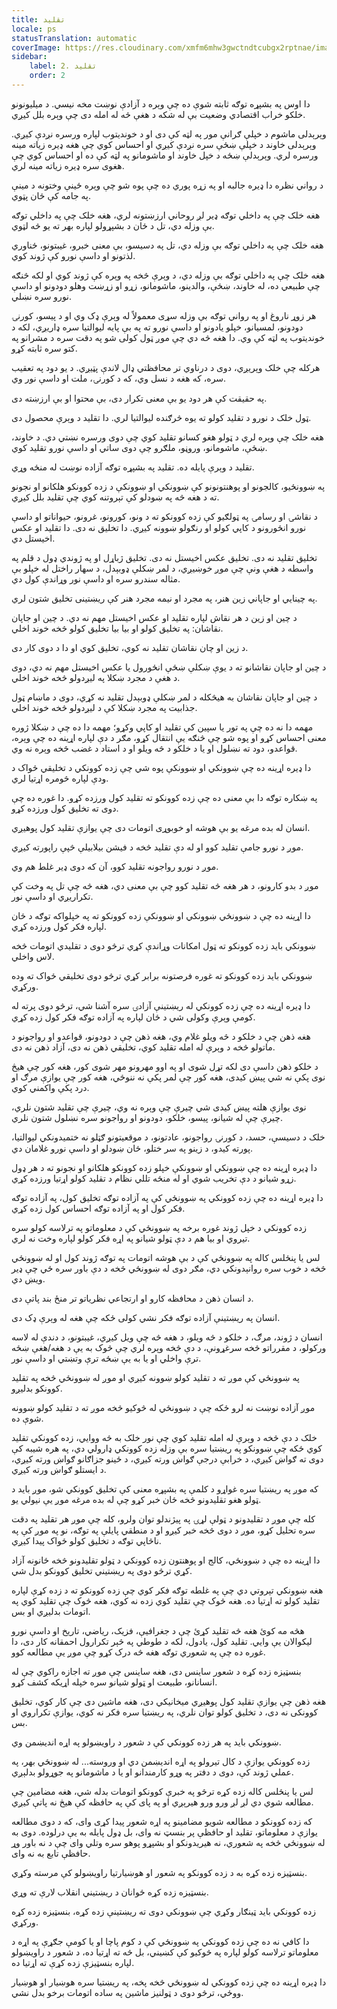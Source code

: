 ```yaml
---
title: تقلید
locale: ps
statusTranslation: automatic
coverImage: https://res.cloudinary.com/xmfm6mhw3gwctndtcubgx2rptnae/image/upload/v1740337243/small_cover_educacion_fundamental_a051170f1c.webp
sidebar:
    label: 2. تقلید
    order: 2
---
```

دا اوس په بشپړه توګه ثابته شوې ده چې وېره د آزادې نوښت مخه نیسي. د میلیونونو خلکو خراب اقتصادي وضعیت بې له شکه د هغې څه له امله دی چې وېره بلل کیږي.

وېرېدلی ماشوم د خپلې ګرانې مور په لټه کې دی او د خوندیتوب لپاره ورسره نږدې کیږي. وېرېدلی خاوند د خپلې ښځې سره نږدې کیږي او احساس کوي چې هغه ډیره زیاته مینه ورسره لري. وېرېدلې ښځه د خپل خاوند او ماشومانو په لټه کې ده او احساس کوي چې هغوی سره ډیره زیاته مینه لري.

د رواني نظره دا ډیره جالبه او په زړه پوري ده چې پوه شو چې وېره ځینې وختونه د مینې په جامه کې ځان پټوي.

هغه خلک چې په داخلي توګه ډیر لږ روحاني ارزښتونه لري، هغه خلک چې په داخلي توګه بې وزله دي، تل د ځان د بشپړولو لپاره بهر ته یو څه لټوي.

هغه خلک چې په داخلي توګه بې وزله دي، تل په دسیسو، بې معنی خبرو، غیبتونو، ځناوري لذتونو او داسې نورو کې ژوند کوي.

هغه خلک چې په داخلي توګه بې وزله دي، د وېرې څخه په وېره کې ژوند کوي او لکه څنګه چې طبیعي ده، له خاوند، ښځې، والدینو، ماشومانو، زړو او زړښت وهلو دودونو او داسې نورو سره نښلي.

هر زوړ ناروغ او په رواني توګه بې وزله سړی معمولاً له وېرې ډک وي او د پیسو، کورنۍ دودونو، لمسیانو، خپلو یادونو او داسې نورو ته په بې پایه لیوالتیا سره ډاریږي، لکه د خوندیتوب په لټه کې وي. دا هغه څه دي چې موږ ټول کولی شو په دقت سره د مشرانو په کتو سره ثابته کړو.

هرکله چې خلک وېریږي، دوی د درناوي تر محافظتي ډال لاندې پټیږي. د یو دود په تعقیب سره، که هغه د نسل وي، که د کورنۍ، ملت او داسې نور وي.

په حقیقت کې هر دود یو بې معنی تکرار دی، بې محتوا او بې ارزښته دی.

ټول خلک د نورو د تقلید کولو ته یوه څرګنده لیوالتیا لري. دا تقلید د وېرې محصول دی.

هغه خلک چې وېره لري د ټولو هغو کسانو تقلید کوي چې دوی ورسره نښتي دي. د خاوند، ښځې، ماشومانو، وروڼو، ملګرو چې دوی ساتي او داسې نورو تقلید کوي.

تقلید د وېرې پایله ده. تقلید په بشپړه توګه آزاده نوښت له منځه وړي.

په ښوونځیو، کالجونو او پوهنتونونو کې ښوونکي او ښوونکې د زده کوونکو هلکانو او نجونو ته د هغه څه په ښودلو کې تېروتنه کوي چې تقلید بلل کیږي.

د نقاشۍ او رسامۍ په ټولګیو کې زده کوونکو ته د ونو، کورونو، غرونو، حیواناتو او داسې نورو انځورونو د کاپي کولو او رنګولو ښوونه کیږي. دا تخلیق نه دی. دا تقلید او عکس اخیستل دي.

تخلیق تقلید نه دی. تخلیق عکس اخیستل نه دی. تخلیق ژباړل او په ژوندي ډول د قلم په واسطه د هغې ونې چې موږ خوښیږي، د لمر ښکلې ډوبېدل، د سهار راختل له خپلو بې مثاله سندرو سره او داسې نور وړاندې کول دي.

په چینایي او جاپاني زین هنر، په مجرد او نیمه مجرد هنر کې ریښتینی تخلیق شتون لري.

د چین او زین د هر نقاش لپاره تقلید او عکس اخیستل مهم نه دي. د چین او جاپان نقاشان: په تخلیق کولو او بیا بیا تخلیق کولو څخه خوند اخلي.

د زین او چان نقاشان تقلید نه کوي، تخلیق کوي او دا د دوی کار دی.

د چین او جاپان نقاشانو ته د یوې ښکلې ښځې انځورول یا عکس اخیستل مهم نه دي، دوی د هغې د مجرد ښکلا په لیږدولو څخه خوند اخلي.

د چین او جاپان نقاشان به هیڅکله د لمر ښکلې ډوبېدل تقلید نه کړي، دوی د ماښام ټول جذابیت په مجرد ښکلا کې د لیږدولو څخه خوند اخلي.

مهمه دا نه ده چې په تور یا سپین کې تقلید او کاپي وکړو؛ مهمه دا ده چې د ښکلا ژوره معنی احساس کړو او پوه شو چې څنګه یې انتقال کړو، مګر د دې لپاره اړینه ده چې وېره، قواعدو، دود ته نښلول او یا د خلکو د څه ویلو او د استاد د غضب څخه وېره نه وي.

دا ډیره اړینه ده چې ښوونکي او ښوونکې پوه شي چې زده کوونکي د تخلیقي ځواک د ودې لپاره څومره اړتیا لري.

په ښکاره توګه دا بې معنی ده چې زده کوونکو ته تقلید کول ورزده کړو. دا غوره ده چې دوی ته تخلیق کول ورزده کړو.

انسان له بده مرغه یو بې هوشه او خوبوړی اتومات دی چې یوازې تقلید کول پوهیږي.

موږ د نورو جامې تقلید کوو او له دې تقلید څخه د فیشن بیلابیلې څپې راپورته کیږي.

موږ د نورو رواجونه تقلید کوو، آن که دوی ډیر غلط هم وي.

موږ د بدو کارونو، د هر هغه څه تقلید کوو چې بې معنی دي، هغه څه چې تل په وخت کې تکراریږي او داسې نور.

دا اړینه ده چې د ښوونځي ښوونکي او ښوونکې زده کوونکو ته په خپلواکه توګه د ځان لپاره فکر کول ورزده کړي.

ښوونکي باید زده کوونکو ته ټول امکانات وړاندې کړي ترڅو دوی د تقلیدي اتومات څخه لاس واخلي.

ښوونکي باید زده کوونکو ته غوره فرصتونه برابر کړي ترڅو دوی تخلیقي ځواک ته وده ورکړي.

دا ډیره اړینه ده چې زده کوونکي له ریښتینې آزادۍ سره آشنا شي، ترڅو دوی پرته له کومې وېرې وکولی شي د ځان لپاره په آزاده توګه فکر کول زده کړي.

هغه ذهن چې د خلکو د څه ویلو غلام وي، هغه ذهن چې د دودونو، قواعدو او رواجونو د ماتولو څخه د وېرې له امله تقلید کوي، تخلیقي ذهن نه دی، آزاد ذهن نه دی.

د خلکو ذهن داسې دی لکه تړل شوی او په اوو مهرونو مهر شوی کور، هغه کور چې هیڅ نوی پکې نه شي پیښ کیدی، هغه کور چې لمر پکې نه ننوځي، هغه کور چې یوازې مرګ او درد پکې واکمني کوي.

نوی یوازې هلته پیښ کیدی شي چیرې چې وېره نه وي، چیرې چې تقلید شتون نلري، چیرې چې له شیانو، پیسو، خلکو، دودونو او رواجونو سره نښلول شتون نلري.

خلک د دسیسې، حسد، د کورنۍ رواجونو، عادتونو، د موقعیتونو ګټلو نه ختمیدونکي لیوالتیا، پورته کیدو، د زینو په سر ختلو، ځان ښودلو او داسې نورو غلامان دي.

دا ډیره اړینه ده چې ښوونکي او ښوونکې خپلو زده کوونکو هلکانو او نجونو ته د هر ډول زړو شیانو د دې تخریب شوي او له منځه تللي نظام د تقلید کولو اړتیا ورزده کړي.

دا ډیره اړینه ده چې زده کوونکي په ښوونځي کې په آزاده توګه تخلیق کول، په آزاده توګه فکر کول او په آزاده توګه احساس کول زده کړي.

زده کوونکي د خپل ژوند غوره برخه په ښوونځي کې د معلوماتو په ترلاسه کولو سره تیروي او بیا هم د دې ټولو شیانو په اړه فکر کولو لپاره وخت نه لري.

لس یا پنځلس کاله په ښوونځي کې د بې هوشه اتومات په توګه ژوند کول او له ښوونځي څخه د خوب سره روانېدونکي دي، مګر دوی له ښوونځي څخه د دې باور سره ځي چې ډیر ویښ دي.

د انسان ذهن د محافظه کارو او ارتجاعي نظریاتو تر منځ بند پاتې دی.

انسان په ریښتینې آزاده توګه فکر نشي کولی ځکه چې هغه له وېرې ډک دی.

انسان د ژوند، مرګ، د خلکو د څه ویلو، د هغه څه چې ویل کیږي، غیبتونو، د دندې له لاسه ورکولو، د مقرراتو څخه سرغړونې، د دې څخه وېره لري چې څوک به یې د هغه/هغې ښځه ترې واخلي او یا به یې ښځه ترې وتښتي او داسې نور.

په ښوونځي کې موږ ته د تقلید کولو ښوونه کیږي او موږ له ښوونځي څخه په تقلید کوونکو بدلیږو.

موږ آزاده نوښت نه لرو ځکه چې د ښوونځي له څوکیو څخه موږ ته د تقلید کولو ښوونه شوې ده.

خلک د دې څخه د وېرې له امله تقلید کوي چې نور خلک به څه ووایي، زده کوونکي تقلید کوي ځکه چې ښوونکو په ریښتیا سره بې وزله زده کوونکي ډارولي دي، په هره شیبه کې دوی ته ګواښ کیږي، د خرابې درجې ګواښ ورته کیږي، د ځینو جزاګانو ګواښ ورته کیږي، د ایستلو ګواښ ورته کیږي.

که موږ په ریښتیا سره غواړو د کلمې په بشپړه معنی کې تخلیق کوونکي شو، موږ باید د ټولو هغو تقلیدونو څخه ځان خبر کړو چې له بده مرغه موږ یې نیولي یو.

کله چې موږ د تقلیدونو د ټولې لړۍ په پیژندلو توان ولرو، کله چې موږ هر تقلید په دقت سره تحلیل کړو، موږ د دوی څخه خبر کیږو او د منطقي پایلې په توګه، نو په موږ کې په ناڅاپي توګه د تخلیق کولو ځواک پیدا کیږي.

دا اړینه ده چې د ښوونځي، کالج او پوهنتون زده کوونکي د ټولو تقلیدونو څخه ځانونه آزاد کړي ترڅو دوی په ریښتیني تخلیق کوونکو بدل شي.

هغه ښوونکي تېروتي دي چې په غلطه توګه فکر کوي چې زده کوونکو ته د زده کړې لپاره تقلید کولو ته اړتیا ده. هغه څوک چې تقلید کوي زده نه کوي، هغه څوک چې تقلید کوي په اتومات بدلیږي او بس.

هڅه مه کوئ هغه څه تقلید کړئ چې د جغرافیې، فزیک، ریاضي، تاریخ او داسې نورو لیکوالان یې وايي. تقلید کول، یادول، لکه د طوطي په څېر تکرارول احمقانه کار دی، دا غوره ده چې په شعوري توګه هغه څه درک کړو چې موږ یې مطالعه کوو.

بنسټیزه زده کړه د شعور ساینس دی، هغه ساینس چې موږ ته اجازه راکوي چې له انسانانو، طبیعت او ټولو شیانو سره خپله اړیکه کشف کړو.

هغه ذهن چې یوازې تقلید کول پوهیږي میخانیکي دی، هغه ماشین دی چې کار کوي، تخلیق کوونکی نه دی، د تخلیق کولو توان نلري، په ریښتیا سره فکر نه کوي، یوازې تکراروي او بس.

ښوونکي باید په هر زده کوونکي کې د شعور د راویښولو په اړه اندیښمن وي.

زده کوونکي یوازې د کال تیرولو په اړه اندیښمن دي او وروسته... له ښوونځي بهر، په عملي ژوند کې، دوی د دفتر په وړو کارمندانو او یا د ماشومانو په جوړولو بدلېږي.

لس یا پنځلس کاله زده کړه ترڅو په خبرې کوونکو اتومات بدله شي، هغه مضامین چې مطالعه شوي دي لږ لږ ورو ورو هیرېږي او په پای کې په حافظه کې هیڅ نه پاتې کیږي.

که زده کوونکو د مطالعه شویو مضامینو په اړه شعور پیدا کړی وای، که د دوی مطالعه یوازې د معلوماتو، تقلید او حافظې پر بنسټ نه وای، بل ډول پایله به یې درلوده. دوی به له ښوونځي څخه په شعوري، نه هیریدونکو او بشپړو پوهو سره وتلي وای چې د نه باور وړ حافظې تابع به نه وای.

بنسټیزه زده کړه به د زده کوونکو په شعور او هوښیارتیا راویښولو کې مرسته وکړي.

بنسټیزه زده کړه ځوانان د ریښتیني انقلاب لارې ته وړي.

زده کوونکي باید ټینګار وکړي چې ښوونکي دوی ته ریښتینې زده کړه، بنسټیزه زده کړه ورکړي.

دا کافي نه ده چې زده کوونکي په ښوونځي کې د کوم پاچا او یا کومې جګړې په اړه د معلوماتو ترلاسه کولو لپاره په څوکیو کې کښیني، بل څه ته اړتیا ده، د شعور د راویښولو لپاره بنسټیزې زده کړې ته اړتیا ده.

دا ډیره اړینه ده چې زده کوونکي له ښوونځي څخه پخه، په ریښتیا سره هوښیار او هوښیار ووځي، ترڅو دوی د ټولنیز ماشین په ساده اتومات برخو بدل نشي.

